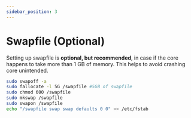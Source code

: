 ```yaml
---
sidebar_position: 3
---
```


# Swapfile (Optional)

Setting up swapfile is **optional, but recommended**, in case if the core happens to take more than 1 GB of memory. This helps to avoid crashing core unintended.

```bash
sudo swapoff -a
sudo fallocate -l 5G /swapfile #5GB of swapfile
sudo chmod 600 /swapfile
sudo mkswap /swapfile
sudo swapon /swapfile
echo "/swapfile swap swap defaults 0 0" >> /etc/fstab
```
